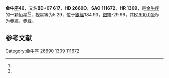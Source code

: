 {{Starbox begin
| name = 金牛座46
}}
{{Starbox observe
| epoch = [[J2000.0|J2000.0]]
| constell = [[金牛座|金牛座]]<ref name=SIMBAD>{{cite web
 | url=http://simbad.u-strasbg.fr/simbad/sim-id?Ident=HR+1309
 | title=Pulsating variable Star
 | publisher=Centre de Données astronomiques de Strasbourg
 | work=SIMBAD
 | accessdate=2012-07-13
 | archive-date=2016-03-16
 | archive-url=https://web.archive.org/web/20160316130430/http://simbad.u-strasbg.fr/simbad/sim-id?Ident=HR+1309
 | dead-url=no
 }}</ref><ref name=DATA>{{cite web
 | url=http://vizier.u-strasbg.fr/viz-bin/VizieR-5?-out.add=.&-source=5050&-corr=PK=HR&-out.max=9999&HR=1309
 | title=VizieR Detailed Page
 | accessdate=2012-07-13
 | archive-date=2016-03-05
 | archive-url=https://web.archive.org/web/20160305005209/http://vizier.u-strasbg.fr/viz-bin/VizieR-5?-out.add=.&-source=5050&-corr=PK=HR&-out.max=9999&HR=1309
 | dead-url=no
 }}</ref>
| 星官 = 
| ra = {{RA|4|13|33.1}}<ref name=SIMBAD /><ref name=DATA />
| dec = {{DEC|+7|42|58}}<ref name=SIMBAD /><ref name=DATA />
| appmag_v = 5.29<ref name=SIMBAD /><ref name=DATA />
}}
{{Starbox character
| class = F2V+F5V<ref name=SIMBAD /><ref name=DATA />
| b-v = 0.36<ref name=SIMBAD /><ref name=DATA />
| u-b = 0.01<ref name=SIMBAD /><ref name=DATA />
| r-i = 0.19<ref name=SIMBAD /><ref name=DATA />
| variable = 
}}
{{Starbox astrometry
| radial_v = 0.01
| prop_mo_ra = 4
| parallax = 0.03
| p_error = 
}}
{{Starbox catalog
| names =BD+07 617，[[SAO星表|SAO]] 111672，[[HD星表|HD]] 26690，[[HR星表|HR]] 1309}}
{{Starbox reference |Simbad=HR+1309}}
{{Starbox end}}

'''金牛座46'''，又名'''BD+07 617'''，'''HD 26690'''、'''SAO 111672'''、'''HR 1309'''，是[[金牛座|金牛座]]的一颗恒星<ref name=SIMBAD /><ref name=DATA />，视星等为5.29，位于[[銀道座標系|銀經]]184.93，[[銀道座標系|銀緯]]-29.96，其[[B1900.0|B1900.0]]坐标为赤經{{RA|4|8|9.9}}，赤緯{{DEC|+7|-29.96|38}}。

== 参考文献 ==
{{reflist}}

{{star-stub}}

{{金牛座恒星}}
[[Category:金牛座|Category:金牛座]]
[[Category:HD和HDE天體|26690]]
[[Category:HR天體|1309]]
[[Category:SAO天體|111672]]